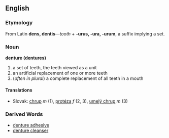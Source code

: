 ==English==
=== Etymology ===
From Latin '''dens, dentis'''&mdash;''tooth'' + '''-urus, -ura, -urum''', a suffix implying a set.
=== Noun ===
'''denture (dentures)'''
# a set of teeth, the teeth viewed as a unit
# an artificial replacement of one or more teeth
# (''often in plural'') a complete replacement of all teeth in a mouth
==== Translations ====
*Slovak: [[chrup]] ''m'' (1), [[protéza]] ''f'' (2, 3), [[umelý chrup]] ''m'' (3)

=== Derived Words ===
* [[denture adhesive]]
* [[denture cleanser]]